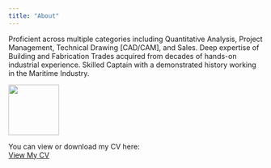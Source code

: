 ```yaml
---
title: "About"
---
```


Proficient across multiple categories including Quantitative Analysis, Project Management, Technical Drawing [CAD/CAM], and Sales. Deep expertise of Building and Fabrication Trades acquired from decades of hands-on industrial experience. Skilled Captain with a demonstrated history working in the Maritime Industry.

![](images/PXL_20240817_161532928.jpg){height=100}

You can view or download my CV here:  
[View My CV](working_files/STOPAS_CV_2025.pdf){target="_blank"}
